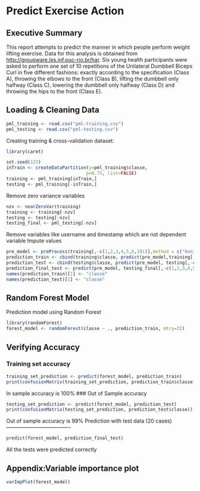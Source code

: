 Predict Exercise Action
========================================================

Executive Summary  
-----------------------  

This report attempts to predict the manner in which people perform weight lifting exercise. Data for this analysis is obtained from <a href="http://groupware.les.inf.puc-rio.br/har">http://groupware.les.inf.puc-rio.br/har</a>. Six young health participants were asked to perform one set of 10 repetitions of the Unilateral Dumbbell Biceps Curl in five different fashions: exactly according to the specification (Class A), throwing the elbows to the front (Class B), lifting the dumbbell only halfway (Class C), lowering the dumbbell only halfway (Class D) and throwing the hips to the front (Class E).

Loading & Cleaning Data
--------------------------
```r
pml_training <- read.csv("pml-training.csv")
pml_testing <- read.csv("pml-testing.csv")
```
Creating training & cross-validation dataset:
```r
library(caret)

set.seed(123)
inTrain <- createDataPartition(y=pml_training$classe,
                              p=0.75, list=FALSE)
training <- pml_training[inTrain,]
testing <- pml_training[-inTrain,]
```
Remove zero variance variables
```r
nzv <- nearZeroVar(training)
training <- training[-nzv]
testing <- testing[-nzv]
testing_final <- pml_testing[-nzv]
```
Remove variables like username and timestamp which are not dependent variable
Impute values
```r
pre_model <- preProcess(training[,-c(1,2,3,4,5,6,101)],method = c("knnImpute"))
prediction_train <- cbind(training$classe, predict(pre_model,training[,-c(1,2,3,4,5,6,101)]))
prediction_test <- cbind(testing$classe, predict(pre_model, testing[,-c(1,2,3,4,5,6,101)]))
prediction_final_test <- predict(pre_model, testing_final[,-c(1,2,3,4,5,6,101)])
names(prediction_train)[1] <- "classe"
names(prediction_test)[1] <- "classe"
```
Random Forest Model
--------------------------
Prediction model using Random Forest
```r
library(randomForest)
forest_model <- randomForest(classe ~ ., prediction_train, mtry=32)
```

Verifying Accuracy
--------------------------
### Training set accuracy
```r
training_set_prediction <- predict(forest_model, prediction_train)
print(confusionMatrix(training_set_prediction, prediction_train$classe))
```
In sample accuracy is 100%
### Out of Sample accuracy
```r
testing_set_prediction <- predict(forest_model, prediction_test)
print(confusionMatrix(testing_set_prediction, prediction_test$classe))
```
Out of sample accuracy is 99%
Prediction with test data (20 cases)
-------------------------------------
```r
predict(forest_model, prediction_final_test)
```
All the tests were predicted correctly

Appendix:Variable importance plot
-------------------------------------
```r
varImpPlot(forest_model)
```